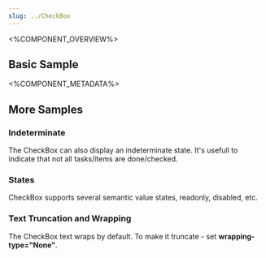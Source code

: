 ```yaml
---
slug: ../CheckBox
---
```



<%COMPONENT_OVERVIEW%>

## Basic Sample
<Basic />

<%COMPONENT_METADATA%>

## More Samples

### Indeterminate
The CheckBox can also display an indeterminate state. It's usefull to indicate that not all tasks/items are done/checked.

<Indeterminate />


### States
CheckBox supports several semantic value states, readonly, disabled, etc.

<States />

### Text Truncation and Wrapping
The CheckBox text wraps by default. To make it truncate - set <b>wrapping-type="None"</b>.

<TextWrapping />

